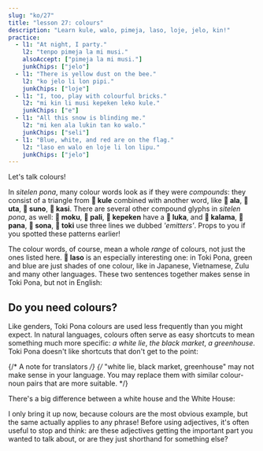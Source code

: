 ```yaml
---
slug: "ko/27"
title: "lesson 27: colours"
description: "Learn kule, walo, pimeja, laso, loje, jelo, kin!"
practice:
  - l1: "At night, I party."
    l2: "tenpo pimeja la mi musi."
    alsoAccept: ["pimeja la mi musi."]
    junkChips: ["jelo"]
  - l1: "There is yellow dust on the bee."
    l2: "ko jelo li lon pipi."
    junkChips: ["loje"]
  - l1: "I, too, play with colourful bricks."
    l2: "mi kin li musi kepeken leko kule."
    junkChips: ["e"]
  - l1: "All this snow is blinding me."
    l2: "mi ken ala lukin tan ko walo."
    junkChips: ["seli"]
  - l1: "Blue, white, and red are on the flag."
    l2: "laso en walo en loje li lon lipu."
    junkChips: ["jelo"]
---
```



Let's talk colours!

<List>
  <Word sl="kule" m="colour, kind; colourful" />
  <Word sl="walo" m="white, pale" />
  <Word sl="pimeja" m="black, dark" />
  <Word sl="loje" m="red, magenta" />
  <Word sl="jelo" m="yellow" />
  <Word sl="laso" m="green, teal, blue" />
</List>

In *sitelen pona*, many colour words look as if they were *compounds*: they consist of a triangle from **󱤞 kule** combined with another word, like **󱤂 ala**, **󱥰 uta**, **󱥤 suno**, **󱤗 kasi**. There are several other compound glyphs in *sitelen pona*, as well: **󱤶 moku**, **󱥉 pali**, **󱤙 kepeken** have a **󱤭 luka**, and **󱤕 kalama**, **󱥌 pana**, **󱥡 sona**, **󱥬 toki** use three lines we dubbed *'emitters'*. Props to you if you spotted these patterns earlier!

The colour words, of course, mean a whole *range* of colours, not just the ones listed here. **󱤣 laso** is an especially interesting one: in Toki Pona, green and blue are just shades of one colour, like in Japanese, Vietnamese, Zulu and many other languages. These two sentences together makes sense in Toki Pona, but not in English:

<List>
  <Word sl="kin" m="also, too" />
  <Sentence sl="sewi li laso." m="The sky is blue." />
  <Sentence sl="kasi kin li laso." m="The grass, too, is green." />
</List>

## Do you need colours?

Like genders, Toki Pona colours are used less frequently than you might expect. In natural languages, colours often serve as easy shortcuts to mean something much more specific: *a white lie*, *the black market*, *a greenhouse*. Toki Pona doesn't like shortcuts that don't get to the point:

{/* A note for translators */}
{/*
  "white lie, black market, greenhouse" may not make sense in your language.
  You may replace them with similar colour-noun pairs that are more suitable.
*/}

<List>
  <Sentence sl="tomo laso" m="a green house" />
  <Sentence sl="tomo kasi" m="a greenhouse" />
</List>

There's a big difference between a white house and the White House:

<List>
  <Sentence sl="tomo walo" m="a white house" />
  <Sentence sl="tomo ni la jan li lawa e ma Mewika." m="the White House" />
</List>

I only bring it up now, because colours are the most obvious example, but the same actually applies to any phrase! Before using adjectives, it's often useful to stop and think: are these adjectives getting the important part you wanted to talk about, or are they just shorthand for something else?

<Practice exercises={frontmatter.practice} />
